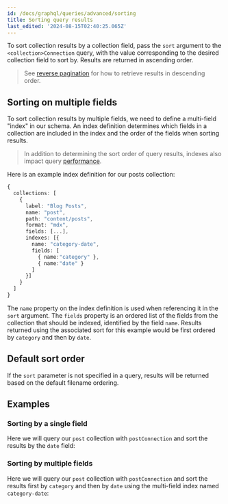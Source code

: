 ```yaml
---
id: /docs/graphql/queries/advanced/sorting
title: Sorting query results
last_edited: '2024-08-15T02:40:25.065Z'
---
```


To sort collection results by a collection field, pass the `sort` argument to the `<collection>Connection` query, with the value corresponding to the desired collection field to sort by. Results are returned in ascending order.

> See [reverse pagination](/docs/graphql/queries/advanced/pagination/) for how to retrieve results in descending order.

## Sorting on multiple fields

To sort collection results by multiple fields, we need to define a multi-field "index" in our schema. An index definition determines which fields in a collection are included in the index and the order of the fields when sorting results.

> In addition to determining the sort order of query results, indexes also impact query [performance](/docs/graphql/queries/advanced/performance/).

Here is an example index definition for our posts collection:

```ts
{
  collections: [
    {
      label: "Blog Posts",
      name: "post",
      path: "content/posts",
      format: "mdx",
      fields: [...],
      indexes: [{
        name: "category-date",
        fields: [
          { name:"category" },
          { name:"date" }
        ]
      }]
    }
  ]
}
```

The `name` property on the index definition is used when referencing it in the `sort` argument. The `fields` property is an ordered list of the fields from the collection that should be indexed, identified by the field `name`. Results returned using the associated sort for this example would be first ordered by `category` and then by `date`.

## Default sort order

If the `sort` parameter is not specified in a query, results will be returned based on the default filename ordering.

## Examples

### Sorting by a single field

Here we will query our `post` collection with `postConnection` and sort the results by the `date` field:

<GraphQLCodeBlock
  query="{
  ##postConnection(sort:#&#x22;date&#x22;)#{
  ####edges#{
  ######node#{
  ########id
  ########title
  ########date
  ######}
  ####}
  ##}
  }"
  response="{
  ##&#x22;data&#x22;:#{
  ####&#x22;postConnection&#x22;:#{
  ######&#x22;edges&#x22;:#[
  ########{
  ##########&#x22;node&#x22;:#{
  ############&#x22;id&#x22;:#&#x22;content/posts/voteForPedro.json&#x22;,
  ############&#x22;title&#x22;:#&#x22;Vote#For#Pedro&#x22;,
  ############&#x22;date&#x22;:#&#x22;2022-06-15T07:00:00.000Z&#x22;
  ##########}
  ########},
  ########{
  ##########&#x22;node&#x22;:#{
  ############&#x22;id&#x22;:#&#x22;content/posts/anotherPost.json&#x22;,
  ############&#x22;title&#x22;:#&#x22;Just#Another#Blog#Post&#x22;,
  ############&#x22;date&#x22;:#&#x22;2022-07-15T07:00:00.000Z&#x22;
  ##########}
  ########},
  ########{
  ##########&#x22;node&#x22;:#{
  ############&#x22;id&#x22;:#&#x22;content/posts/nested/anotherPost.json&#x22;,
  ############&#x22;title&#x22;:#&#x22;Just#Another#Blog#Post&#x22;,
  ############&#x22;date&#x22;:#&#x22;2022-07-15T07:00:00.000Z&#x22;
  ##########}
  ########}
  ######]
  ####}
  ##}
  }"
/>

### Sorting by multiple fields

Here we will query our `post` collection with `postConnection` and sort the results first by `category` and then by `date` using the multi-field index named `category-date`:

<GraphQLCodeBlock
  query="{
  ##postConnection(sort:#&#x22;category-date&#x22;)#{
  ####edges#{
  ######node#{
  ########id
  ########title
  ########category
  ########date
  ######}
  ####}
  ##}
  }"
  response="{
  ##&#x22;data&#x22;:#{
  ####&#x22;postConnection&#x22;:#{
  ######&#x22;edges&#x22;:#[
  ########{
  ##########&#x22;node&#x22;:#{
  ############&#x22;id&#x22;:#&#x22;content/posts/anotherPost.json&#x22;,
  ############&#x22;title&#x22;:#&#x22;Just#Another#Blog#Post&#x22;,
  ############&#x22;category&#x22;:#&#x22;lifestyle&#x22;,
  ############&#x22;date&#x22;:#&#x22;2022-07-15T07:00:00.000Z&#x22;
  ##########}
  ########},
  ########{
  ##########&#x22;node&#x22;:#{
  ############&#x22;id&#x22;:#&#x22;content/posts/nested/anotherPost.json&#x22;,
  ############&#x22;title&#x22;:#&#x22;Just#Another#Blog#Post&#x22;,
  ############&#x22;category&#x22;:#&#x22;lifestyle&#x22;,
  ############&#x22;date&#x22;:#&#x22;2022-07-15T07:00:00.000Z&#x22;
  ##########}
  ########},
  ########{
  ##########&#x22;node&#x22;:#{
  ############&#x22;id&#x22;:#&#x22;content/posts/voteForPedro.json&#x22;,
  ############&#x22;title&#x22;:#&#x22;Vote#For#Pedro&#x22;,
  ############&#x22;category&#x22;:#&#x22;politics&#x22;,
  ############&#x22;date&#x22;:#&#x22;2022-06-15T07:00:00.000Z&#x22;
  ##########}
  ########}
  ######]
  ####}
  ##}
  }"
/>
